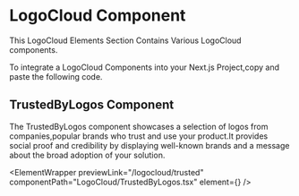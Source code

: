 

# LogoCloud Component

This LogoCloud Elements Section Contains Various LogoCloud components.

To integrate a LogoCloud Components into your Next.js Project,copy and paste the following code.

## TrustedByLogos Component

The TrustedByLogos component showcases a selection of logos from companies,popular brands who trust and use your product.It provides social proof and credibility by displaying well-known brands and a message about the broad adoption of your solution.

<ElementWrapper
  previewLink="/logocloud/trusted"
  componentPath="LogoCloud/TrustedByLogos.tsx"
  element={<TrustedByLogos />}
/>
